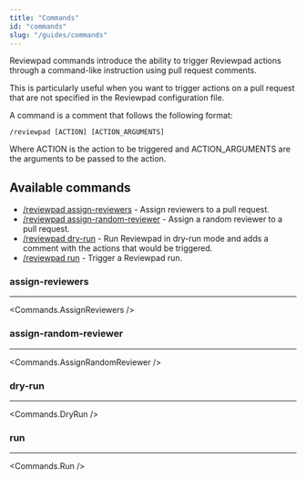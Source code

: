 ```yaml
---
title: "Commands"
id: "commands"
slug: "/guides/commands"
---
```



Reviewpad commands introduce the ability to trigger Reviewpad actions through a command-like instruction using pull request comments.

This is particularly useful when you want to trigger actions on a pull request that are not specified in the Reviewpad configuration file.

A command is a comment that follows the following format:

```shell
/reviewpad [ACTION] [ACTION_ARGUMENTS]
```

Where ACTION is the action to be triggered and ACTION_ARGUMENTS are the arguments to be passed to the action.

## Available commands

* [/reviewpad assign-reviewers](#assign-reviewers) - Assign reviewers to a pull request.
* [/reviewpad assign-random-reviewer](#assign-random-reviewer) - Assign a random reviewer to a pull request.
* [/reviewpad dry-run](#dry-run) - Run Reviewpad in dry-run mode and adds a comment with the actions that would be triggered.
* [/reviewpad run](#run) - Trigger a Reviewpad run.

### assign-reviewers

---

<Commands.AssignReviewers />

### assign-random-reviewer

---

<Commands.AssignRandomReviewer />

### dry-run

---

<Commands.DryRun />

### run

---

<Commands.Run />
